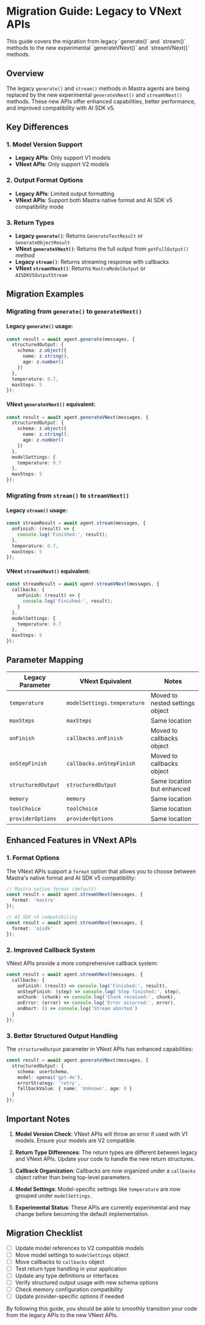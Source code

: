 
# Migration Guide: Legacy to VNext APIs

<Callout type="warning">
  This guide covers the migration from legacy `generate()` and `stream()` methods to the new experimental `generateVNext()` and `streamVNext()` methods.
</Callout>

## Overview

The legacy `generate()` and `stream()` methods in Mastra agents are being replaced by the new experimental `generateVNext()` and `streamVNext()` methods. These new APIs offer enhanced capabilities, better performance, and improved compatibility with AI SDK v5.

## Key Differences

### 1. Model Version Support

- **Legacy APIs**: Only support V1 models
- **VNext APIs**: Only support V2 models

### 2. Output Format Options

- **Legacy APIs**: Limited output formatting
- **VNext APIs**: Support both Mastra native format and AI SDK v5 compatibility mode

### 3. Return Types

- **Legacy `generate()`**: Returns `GenerateTextResult` or `GenerateObjectResult`
- **VNext `generateVNext()`**: Returns the full output from `getFullOutput()` method
- **Legacy `stream()`**: Returns streaming response with callbacks
- **VNext `streamVNext()`**: Returns `MastraModelOutput` or `AISDKV5OutputStream`

## Migration Examples

### Migrating from `generate()` to `generateVNext()`

#### Legacy `generate()` usage:
```typescript
const result = await agent.generate(messages, {
  structuredOutput: {
    schema: z.object({
      name: z.string(),
      age: z.number()
    })
  },
  temperature: 0.7,
  maxSteps: 5
});
```

#### VNext `generateVNext()` equivalent:
```typescript
const result = await agent.generateVNext(messages, {
  structuredOutput: {
    schema: z.object({
      name: z.string(),
      age: z.number()
    })
  },
  modelSettings: {
    temperature: 0.7
  },
  maxSteps: 5
});
```

### Migrating from `stream()` to `streamVNext()`

#### Legacy `stream()` usage:
```typescript
const streamResult = await agent.stream(messages, {
  onFinish: (result) => {
    console.log('Finished:', result);
  },
  temperature: 0.7,
  maxSteps: 5
});
```

#### VNext `streamVNext()` equivalent:
```typescript
const streamResult = await agent.streamVNext(messages, {
  callbacks: {
    onFinish: (result) => {
      console.log('Finished:', result);
    }
  },
  modelSettings: {
    temperature: 0.7
  },
  maxSteps: 5
});
```

## Parameter Mapping

| Legacy Parameter | VNext Equivalent | Notes |
|------------------|------------------|-------|
| `temperature` | `modelSettings.temperature` | Moved to nested settings object |
| `maxSteps` | `maxSteps` | Same location |
| `onFinish` | `callbacks.onFinish` | Moved to callbacks object |
| `onStepFinish` | `callbacks.onStepFinish` | Moved to callbacks object |
| `structuredOutput` | `structuredOutput` | Same location but enhanced |
| `memory` | `memory` | Same location |
| `toolChoice` | `toolChoice` | Same location |
| `providerOptions` | `providerOptions` | Same location |

## Enhanced Features in VNext APIs

### 1. Format Options
The VNext APIs support a `format` option that allows you to choose between Mastra's native format and AI SDK v5 compatibility:

```typescript
// Mastra native format (default)
const result = await agent.streamVNext(messages, {
  format: 'mastra'
});

// AI SDK v5 compatibility
const result = await agent.streamVNext(messages, {
  format: 'aisdk'
});
```

### 2. Improved Callback System
VNext APIs provide a more comprehensive callback system:

```typescript
const result = await agent.streamVNext(messages, {
  callbacks: {
    onFinish: (result) => console.log('Finished:', result),
    onStepFinish: (step) => console.log('Step finished:', step),
    onChunk: (chunk) => console.log('Chunk received:', chunk),
    onError: (error) => console.log('Error occurred:', error),
    onAbort: () => console.log('Stream aborted')
  }
});
```

### 3. Better Structured Output Handling
The `structuredOutput` parameter in VNext APIs has enhanced capabilities:

```typescript
const result = await agent.generateVNext(messages, {
  structuredOutput: {
    schema: userSchema,
    model: openai('gpt-4o'),
    errorStrategy: 'retry',
    fallbackValue: { name: 'Unknown', age: 0 }
  }
});
```

## Important Notes

1. **Model Version Check**: VNext APIs will throw an error if used with V1 models. Ensure your models are V2 compatible.

2. **Return Type Differences**: The return types are different between legacy and VNext APIs. Update your code to handle the new return structures.

3. **Callback Organization**: Callbacks are now organized under a `callbacks` object rather than being top-level parameters.

4. **Model Settings**: Model-specific settings like `temperature` are now grouped under `modelSettings`.

5. **Experimental Status**: These APIs are currently experimental and may change before becoming the default implementation.

## Migration Checklist

- [ ] Update model references to V2 compatible models
- [ ] Move model settings to `modelSettings` object
- [ ] Move callbacks to `callbacks` object
- [ ] Test return type handling in your application
- [ ] Update any type definitions or interfaces
- [ ] Verify structured output usage with new schema options
- [ ] Check memory configuration compatibility
- [ ] Update provider-specific options if needed

By following this guide, you should be able to smoothly transition your code from the legacy APIs to the new VNext APIs.